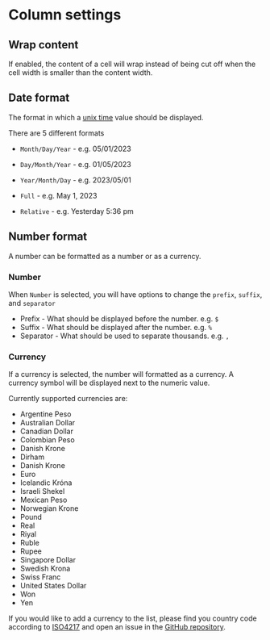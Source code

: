 # Column settings

## Wrap content

If enabled, the content of a cell will wrap instead of being cut off when the cell width is smaller than the content width.

## Date format

The format in which a [unix time](https://en.wikipedia.org/wiki/Unix_time) value should be displayed.

There are 5 different formats

-   `Month/Day/Year` - e.g. 05/01/2023

-   `Day/Month/Year` - e.g. 01/05/2023

-   `Year/Month/Day` - e.g. 2023/05/01

-   `Full` - e.g. May 1, 2023

-   `Relative` - e.g. Yesterday 5:36 pm

## Number format

A number can be formatted as a number or as a currency.

### Number

When `Number` is selected, you will have options to change the `prefix`, `suffix`, and `separator`

-   Prefix - What should be displayed before the number. e.g. `$`
-   Suffix - What should be displayed after the number. e.g. `%`
-   Separator - What should be used to separate thousands. e.g. `,`

### Currency

If a currency is selected, the number will formatted as a currency. A currency symbol will be displayed next to the numeric value.

Currently supported currencies are:

-   Argentine Peso
-   Australian Dollar
-   Canadian Dollar
-   Colombian Peso
-   Danish Krone
-   Dirham
-   Danish Krone
-   Euro
-   Icelandic Króna
-   Israeli Shekel
-   Mexican Peso
-   Norwegian Krone
-   Pound
-   Real
-   Riyal
-   Ruble
-   Rupee
-   Singapore Dollar
-   Swedish Krona
-   Swiss Franc
-   United States Dollar
-   Won
-   Yen

If you would like to add a currency to the list, please find you country code according to [ISO4217](https://en.wikipedia.org/wiki/ISO_4217) and open an issue in the [GitHub repository](https://github.com/trey-wallis/obsidian-dataloom/issues/new?assignees=&labels=enhancement&projects=&template=FEATURE.yml).
